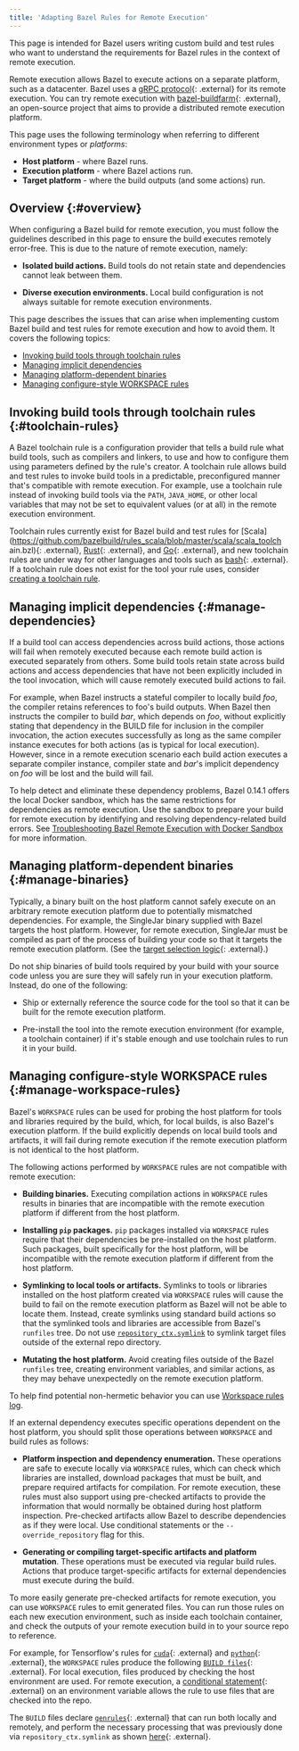 ```yaml
---
title: 'Adapting Bazel Rules for Remote Execution'
---
```


This page is intended for Bazel users writing custom build and test rules
who want to understand the requirements for Bazel rules in the context of
remote execution.

Remote execution allows Bazel to execute actions on a separate platform, such as
a datacenter. Bazel uses a
[gRPC protocol](https://github.com/bazelbuild/remote-apis/blob/main/build/bazel/remote/execution/v2/remote_execution.proto){: .external}
for its remote execution. You can try remote execution with
[bazel-buildfarm](https://github.com/bazelbuild/bazel-buildfarm){: .external},
an open-source project that aims to provide a distributed remote execution
platform.

This page uses the following terminology when referring to different
environment types or *platforms*:

*   **Host platform** - where Bazel runs.
*   **Execution platform** - where Bazel actions run.
*   **Target platform** - where the build outputs (and some actions) run.

## Overview {:#overview}

When configuring a Bazel build for remote execution, you must follow the
guidelines described in this page to ensure the build executes remotely
error-free. This is due to the nature of remote execution, namely:

*   **Isolated build actions.** Build tools do not retain state and dependencies
    cannot leak between them.

*   **Diverse execution environments.** Local build configuration is not always
    suitable for remote execution environments.

This page describes the issues that can arise when implementing custom Bazel
build and test rules for remote execution and how to avoid them. It covers the
following topics:

*  [Invoking build tools through toolchain rules](#toolchain-rules)
*  [Managing implicit dependencies](#manage-dependencies)
*  [Managing platform-dependent binaries](#manage-binaries)
*  [Managing configure-style WORKSPACE rules](#manage-workspace-rules)

## Invoking build tools through toolchain rules {:#toolchain-rules}

A Bazel toolchain rule is a configuration provider that tells a build rule what
build tools, such as compilers and linkers, to use and how to configure them
using parameters defined by the rule's creator. A toolchain rule allows build
and test rules to invoke build tools in a predictable, preconfigured manner
that's compatible with remote execution. For example, use a toolchain rule
instead of invoking build tools via the `PATH`, `JAVA_HOME`, or other local
variables that may not be set to equivalent values (or at all) in the remote
execution environment.

Toolchain rules currently exist for Bazel build and test rules for
[Scala](https://github.com/bazelbuild/rules_scala/blob/master/scala/scala_toolch
ain.bzl){: .external},
[Rust](https://github.com/bazelbuild/rules_rust/blob/main/rust/toolchain.bzl){: .external},
and [Go](https://github.com/bazelbuild/rules_go/blob/master/go/toolchains.rst){: .external},
and new toolchain rules are under way for other languages and tools such as
[bash](https://docs.google.com/document/d/e/2PACX-1vRCSB_n3vctL6bKiPkIa_RN_ybzoAccSe0ic8mxdFNZGNBJ3QGhcKjsL7YKf-ngVyjRZwCmhi_5KhcX/pub){: .external}.
If a toolchain rule does not exist for the tool your rule uses, consider
[creating a toolchain rule](/versions/6.2.0/docs/toolchains#creating-a-toolchain-rule).

## Managing implicit dependencies {:#manage-dependencies}

If a build tool can access dependencies across build actions, those actions will
fail when remotely executed because each remote build action is executed
separately from others. Some build tools retain state across build actions and
access dependencies that have not been explicitly included in the tool
invocation, which will cause remotely executed build actions to fail.

For example, when Bazel instructs a stateful compiler to locally build _foo_,
the compiler retains references to foo's build outputs. When Bazel then
instructs the compiler to build _bar_, which depends on _foo_, without
explicitly stating that dependency in the BUILD file for inclusion in the
compiler invocation, the action executes successfully as long as the same
compiler instance executes for both actions (as is typical for local execution).
However, since in a remote execution scenario each build action executes a
separate compiler instance, compiler state and _bar_'s implicit dependency on
_foo_ will be lost and the build will fail.

To help detect and eliminate these dependency problems, Bazel 0.14.1 offers the
local Docker sandbox, which has the same restrictions for dependencies as remote
execution. Use the sandbox to prepare your build for remote execution by
identifying and resolving dependency-related build errors. See [Troubleshooting Bazel Remote Execution with Docker Sandbox](/versions/6.2.0/docs/remote-execution-sandbox)
for more information.

## Managing platform-dependent binaries {:#manage-binaries}

Typically, a binary built on the host platform cannot safely execute on an
arbitrary remote execution platform due to potentially mismatched dependencies.
For example, the SingleJar binary supplied with Bazel targets the host platform.
However, for remote execution, SingleJar must be compiled as part of the process
of building your code so that it targets the remote execution platform. (See the
[target selection logic](https://github.com/bazelbuild/bazel/blob/130aeadfd660336572c3da397f1f107f0c89aa8d/tools/jdk/BUILD#L115){: .external}.)

Do not ship binaries of build tools required by your build with your source code
unless you are sure they will safely run in your execution platform. Instead, do
one of the following:

*   Ship or externally reference the source code for the tool so that it can be
    built for the remote execution platform.

*   Pre-install the tool into the remote execution environment (for example, a
    toolchain container) if it's stable enough and use toolchain rules to run it
    in your build.

## Managing configure-style WORKSPACE rules {:#manage-workspace-rules}

Bazel's `WORKSPACE` rules can be used for probing the host platform for tools
and libraries required by the build, which, for local builds, is also Bazel's
execution platform. If the build explicitly depends on local build tools and
artifacts, it will fail during remote execution if the remote execution platform
is not identical to the host platform.

The following actions performed by `WORKSPACE` rules are not compatible with
remote execution:

*   **Building binaries.** Executing compilation actions in `WORKSPACE` rules
    results in binaries that are incompatible with the remote execution platform
    if different from the host platform.

*   **Installing `pip` packages.** `pip` packages  installed via `WORKSPACE`
    rules require that their dependencies be pre-installed on the host platform.
    Such packages, built specifically for the host platform, will be
    incompatible with the remote execution platform if different from the host
    platform.

*   **Symlinking to local tools or artifacts.** Symlinks to tools or libraries
    installed on the host platform created via `WORKSPACE` rules will cause the
    build to fail on the remote execution platform as Bazel will not be able to
    locate them. Instead, create symlinks using standard build actions so that
    the symlinked tools and libraries are accessible from Bazel's `runfiles`
    tree. Do not use [`repository_ctx.symlink`](/versions/6.2.0/rules/lib/repository_ctx#symlink)
    to symlink target files outside of the external repo directory.

*   **Mutating the host platform.** Avoid creating files outside of the Bazel
    `runfiles` tree, creating environment variables, and similar actions, as
     they may behave unexpectedly on the remote execution platform.

To help find potential non-hermetic behavior you can use [Workspace rules log](/versions/6.2.0/docs/workspace-log).

If an external dependency executes specific operations dependent on the host
platform, you should split those operations between `WORKSPACE` and build
rules as follows:

*   **Platform inspection and dependency enumeration.** These operations are
    safe to execute locally via `WORKSPACE` rules, which can check which
    libraries are installed, download packages that must be built, and prepare
    required artifacts for compilation. For remote execution, these rules must
    also support using pre-checked artifacts to provide the information that
    would normally be obtained during host platform inspection. Pre-checked
    artifacts allow Bazel to describe dependencies as if they were local. Use
    conditional statements or the `--override_repository` flag for this.

*   **Generating or compiling target-specific artifacts and platform mutation**.
    These operations must be executed via regular build rules. Actions that
    produce target-specific artifacts for external dependencies must execute
    during the build.

To more easily generate pre-checked artifacts for remote execution, you can use
`WORKSPACE` rules to emit generated files. You can run those rules on each new
execution environment, such as inside each toolchain container, and check the
outputs of your remote execution build in to your source repo to reference.

For example, for Tensorflow's rules for [`cuda`](https://github.com/tensorflow/tensorflow/blob/master/third_party/gpus/cuda_configure.bzl){: .external}
and [`python`](https://github.com/tensorflow/tensorflow/blob/master/third_party/py/python_configure.bzl){: .external},
the `WORKSPACE` rules produce the following [`BUILD files`](https://github.com/tensorflow/tensorflow/blob/master/tensorflow/tools/third_party/toolchains/cpus/py){: .external}.
For local execution, files produced by checking the host environment are used.
For remote execution, a [conditional statement](https://github.com/tensorflow/tensorflow/blob/master/third_party/py/python_configure.bzl#L304){: .external}
on an environment variable allows the rule to use files that are checked into
the repo.

The `BUILD` files declare [`genrules`](https://github.com/tensorflow/tensorflow/blob/master/third_party/py/python_configure.bzl#L84){: .external}
that can run both locally and remotely, and perform the necessary processing
that was previously done via `repository_ctx.symlink` as shown [here](https://github.com/tensorflow/tensorflow/blob/d1ba01f81d8fa1d0171ba9ce871599063d5c7eb9/third_party/gpus/cuda_configure.bzl#L730){: .external}.
